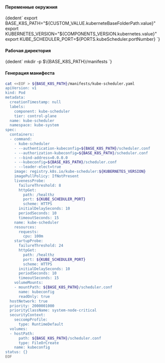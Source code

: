 

<h4>Переменные окружния</h4>

<CodeBlock language="bash">
    {dedent`
      export BASE_K8S_PATH="${CUSTOM_VALUE.kuberneteBaseFolderPath.value}"
      export KUBERNETES_VERSION="${COMPONENTS_VERSION.kubernetes.value}"
      export KUBE_SCHEDULER_PORT=${PORTS.kubeScheduler.portNumber}
    `}
</CodeBlock>

<h4>Рабочая директория</h4>

<CodeBlock language="bash">
    {dedent`
        mkdir -p $\{BASE_K8S_PATH}/manifests
    `}
</CodeBlock>

<h4>Генерация манифеста</h4>

```bash
cat <<EOF > ${BASE_K8S_PATH}/manifests/kube-scheduler.yaml
apiVersion: v1
kind: Pod
metadata:
  creationTimestamp: null
  labels:
    component: kube-scheduler
    tier: control-plane
  name: kube-scheduler
  namespace: kube-system
spec:
  containers:
  - command:
    - kube-scheduler
    - --authentication-kubeconfig=${BASE_K8S_PATH}/scheduler.conf
    - --authorization-kubeconfig=${BASE_K8S_PATH}/scheduler.conf
    - --bind-address=0.0.0.0
    - --kubeconfig=${BASE_K8S_PATH}/scheduler.conf
    - --leader-elect=true
    image: registry.k8s.io/kube-scheduler:${KUBERNETES_VERSION}
    imagePullPolicy: IfNotPresent
    livenessProbe:
      failureThreshold: 8
      httpGet:
        path: /healthz
        port: ${KUBE_SCHEDULER_PORT}
        scheme: HTTPS
      initialDelaySeconds: 10
      periodSeconds: 10
      timeoutSeconds: 15
    name: kube-scheduler
    resources:
      requests:
        cpu: 100m
    startupProbe:
      failureThreshold: 24
      httpGet:
        path: /healthz
        port: ${KUBE_SCHEDULER_PORT}
        scheme: HTTPS
      initialDelaySeconds: 10
      periodSeconds: 10
      timeoutSeconds: 15
    volumeMounts:
    - mountPath: ${BASE_K8S_PATH}/scheduler.conf
      name: kubeconfig
      readOnly: true
  hostNetwork: true
  priority: 2000001000
  priorityClassName: system-node-critical
  securityContext:
    seccompProfile:
      type: RuntimeDefault
  volumes:
  - hostPath:
      path: ${BASE_K8S_PATH}/scheduler.conf
      type: FileOrCreate
    name: kubeconfig
status: {}
EOF
```
